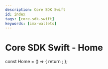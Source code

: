 ```yaml
---
description: Core SDK Swift
id: index
tags: [core-sdk-swift]
keywords: [imx-wallets]
---
```


# Core SDK Swift - Home


const Home = () => {
  return <Redirect to="/sdk-docs/core-sdk-swift/overview" />;
};

